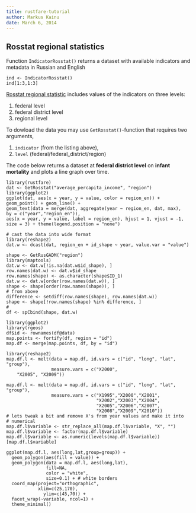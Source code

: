 ```yaml
---
title: rustfare-tutorial
author: Markus Kainu
date: March 6, 2014
---
```


## Rosstat regional statistics

Function `IndicatorRosstat()` returns a dataset with available indicators and metadata in Russian and English

```rrosstat0
ind <- IndicatorRosstat()
ind[1:3,1:3]
```

[Rosstat regional statistic](http://www.gks.ru/wps/wcm/connect/rosstat_main/rosstat/ru/statistics/publications/catalog/doc_1138623506156) includes values of the indicators on three levels:

1. federal level
2. federal district level
3. regional level

To dowload the data you may use `GetRosstat()`-function that requires two arguments,

1. `indicator` (from the listing above),
2. `level` (federal/federal_district/region)

The code below returns a dataset at **federal district level** on **infant mortality** and plots a line graph over time.


```rrustfare1
library(rustfare)
dat <- GetRosstat("average_percapita_income", "region")
library(ggplot2)
ggplot(dat, aes(x = year, y = value, color = region_en)) + geom_point() + geom_line() +
geom_text(data = merge(dat, aggregate(year ~ region_en, dat, max),
by = c("year","region_en")),
aes(x = year, y = value, label = region_en), hjust = 1, vjust = -1,
size = 3) + theme(legend.position = "none")
```



```rrustfare3
# cast the data into wide format
library(reshape2)
dat.w <- dcast(dat, region_en + id_shape ~ year, value.var = "value")

shape <- GetRusGADM("region")
library(maptools)
dat.w <- dat.w[!is.na(dat.w$id_shape), ]
row.names(dat.w) <- dat.w$id_shape
row.names(shape) <- as.character(shape$ID_1)
dat.w <- dat.w[order(row.names(dat.w)), ]
shape <- shape[order(row.names(shape)), ]
# from above
difference <- setdiff(row.names(shape), row.names(dat.w))
shape <- shape[!row.names(shape) %in% difference, ]
# 
df <- spCbind(shape, dat.w)

library(ggplot2)
library(rgeos)
df$id <- rownames(df@data)
map.points <- fortify(df, region = "id")
map.df <- merge(map.points, df, by = "id")

library(reshape2)
map.df.l <- melt(data = map.df, id.vars = c("id", "long", "lat", "group"), 
                 measure.vars = c("X2000", 
    "X2005", "X2009"))

map.df.l <- melt(data = map.df, id.vars = c("id", "long", "lat", "group"), 
                 measure.vars = c("X1995","X2000","X2001",
                                  "X2002","X2003","X2004",
                                  "X2005","X2006","X2007",
                                  "X2008","X2009","X2010"))
# lets tweak a bit and remove X's from year values and make it into
# numerical
map.df.l$variable <- str_replace_all(map.df.l$variable, "X", "")
map.df.l$variable <- factor(map.df.l$variable)
map.df.l$variable <- as.numeric(levels(map.df.l$variable))[map.df.l$variable]

ggplot(map.df.l, aes(long,lat,group=group)) +
  geom_polygon(aes(fill = value)) +
  geom_polygon(data = map.df.l, aes(long,lat), 
               fill=NA, 
               color = "white",
               size=0.1) + # white borders
  coord_map(project="orthographic",
            xlim=c(25,170),
              ylim=c(45,70)) +
  facet_wrap(~variable, ncol=1) +
  theme_minimal()
```